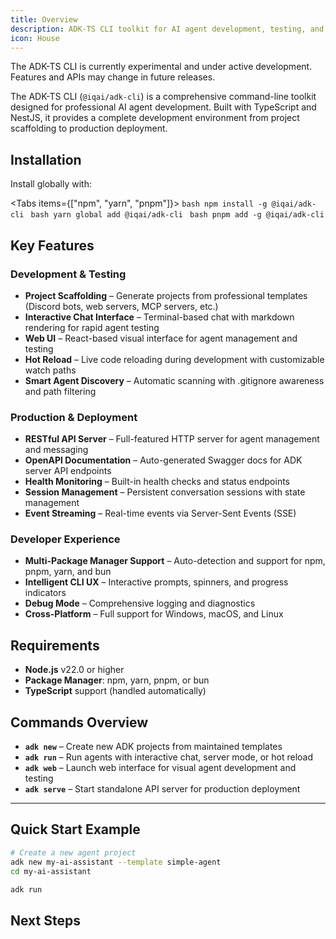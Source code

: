 ```yaml
---
title: Overview
description: ADK-TS CLI toolkit for AI agent development, testing, and deployment
icon: House
---
```



<Callout type="warn" title="Experimental Feature">
  The ADK-TS CLI is currently experimental and under active development. Features
  and APIs may change in future releases.
</Callout>

The ADK-TS CLI (`@iqai/adk-cli`) is a comprehensive command-line toolkit designed for professional AI agent development. Built with TypeScript and NestJS, it provides a complete development environment from project scaffolding to production deployment.

## Installation

Install globally with:

<Tabs items={["npm", "yarn", "pnpm"]}>
  <Tab value="npm">
    ```bash
    npm install -g @iqai/adk-cli
    ```
  </Tab>
  <Tab value="yarn">
    ```bash
    yarn global add @iqai/adk-cli
    ```
  </Tab>
  <Tab value="pnpm">
    ```bash
    pnpm add -g @iqai/adk-cli
    ```
  </Tab>
</Tabs>

## Key Features

### Development & Testing

- **Project Scaffolding** – Generate projects from professional templates (Discord bots, web servers, MCP servers, etc.)
- **Interactive Chat Interface** – Terminal-based chat with markdown rendering for rapid agent testing
- **Web UI** – React-based visual interface for agent management and testing
- **Hot Reload** – Live code reloading during development with customizable watch paths
- **Smart Agent Discovery** – Automatic scanning with .gitignore awareness and path filtering

### Production & Deployment

- **RESTful API Server** – Full-featured HTTP server for agent management and messaging
- **OpenAPI Documentation** – Auto-generated Swagger docs for ADK server API endpoints
- **Health Monitoring** – Built-in health checks and status endpoints
- **Session Management** – Persistent conversation sessions with state management
- **Event Streaming** – Real-time events via Server-Sent Events (SSE)

### Developer Experience

- **Multi-Package Manager Support** – Auto-detection and support for npm, pnpm, yarn, and bun
- **Intelligent CLI UX** – Interactive prompts, spinners, and progress indicators
- **Debug Mode** – Comprehensive logging and diagnostics
- **Cross-Platform** – Full support for Windows, macOS, and Linux

## Requirements

- **Node.js** v22.0 or higher
- **Package Manager**: npm, yarn, pnpm, or bun
- **TypeScript** support (handled automatically)

## Commands Overview

- **`adk new`** – Create new ADK projects from maintained templates
- **`adk run`** – Run agents with interactive chat, server mode, or hot reload
- **`adk web`** – Launch web interface for visual agent development and testing
- **`adk serve`** – Start standalone API server for production deployment

---

## Quick Start Example

```bash
# Create a new agent project
adk new my-ai-assistant --template simple-agent
cd my-ai-assistant

adk run
```

## Next Steps

<Cards>
  <Card
    title="💻 Command Reference"
    description="Detailed documentation for all CLI commands and options"
    href="./commands"
  />
  <Card
    title="⚙️ Configuration Guide"
    description="Agent discovery rules, export requirements, and project structure"
    href="./configuration"
  />
</Cards>
